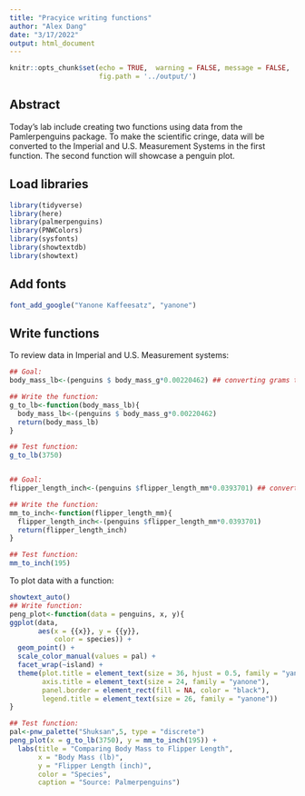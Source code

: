 ```yaml
---
title: "Pracyice writing functions"
author: "Alex Dang"
date: "3/17/2022"
output: html_document
---
```


```r
knitr::opts_chunk$set(echo = TRUE,  warning = FALSE, message = FALSE,
                      fig.path = '../output/')
```
## Abstract
Today's lab include creating two functions using data from the Pamlerpenguins package. To make the scientific cringe, data will be converted to the Imperial and U.S. Measurement Systems in the first function. The second function will showcase a penguin plot. 


## Load libraries
```r
library(tidyverse)
library(here)
library(palmerpenguins)
library(PNWColors)
library(sysfonts)
library(showtextdb)
library(showtext)
```


## Add fonts
```r
font_add_google("Yanone Kaffeesatz", "yanone")
```

## Write functions
To review data in Imperial and U.S. Measurement systems:
```r
## Goal:
body_mass_lb<-(penguins $ body_mass_g*0.00220462) ## converting grams to pounds

## Write the function:
g_to_lb<-function(body_mass_lb){
  body_mass_lb<-(penguins $ body_mass_g*0.00220462)
  return(body_mass_lb)
}

## Test function:
g_to_lb(3750)


## Goal:
flipper_length_inch<-(penguins $flipper_length_mm*0.0393701) ## converting millimeters to inches

## Write the function:
mm_to_inch<-function(flipper_length_mm){
  flipper_length_inch<-(penguins $flipper_length_mm*0.0393701)
  return(flipper_length_inch)
}

## Test function:
mm_to_inch(195)
```

To plot data with a function:
```r
showtext_auto()
## Write function:
peng_plot<-function(data = penguins, x, y){
ggplot(data, 
       aes(x = {{x}}, y = {{y}},
           color = species)) +
  geom_point() +
  scale_color_manual(values = pal) +
  facet_wrap(~island) +
  theme(plot.title = element_text(size = 36, hjust = 0.5, family = "yanone"),
        axis.title = element_text(size = 24, family = "yanone"),
        panel.border = element_rect(fill = NA, color = "black"), 
        legend.title = element_text(size = 26, family = "yanone"))
}

## Test function:
pal<-pnw_palette("Shuksan",5, type = "discrete")
peng_plot(x = g_to_lb(3750), y = mm_to_inch(195)) +
  labs(title = "Comparing Body Mass to Flipper Length",
       x = "Body Mass (lb)",
       y = "Flipper Length (inch)", 
       color = "Species", 
       caption = "Source: Palmerpenguins")
```